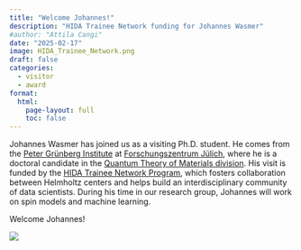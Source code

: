 ```yaml
---
title: "Welcome Johannes!"
description: "HIDA Trainee Network funding for Johannes Wasmer"
#author: "Attila Cangi"
date: "2025-02-17"
image: HIDA_Trainee_Network.png
draft: false
categories:
  - visitor
  - award
format:
  html:
    page-layout: full
    toc: false
---
```


Johannes Wasmer has joined us as a visiting Ph.D. student. He comes from the [Peter Grünberg Institute](https://www.fz-juelich.de/de/pgi){target="_blank"} at [Forschungszentrum Jülich](https://www.fz-juelich.de/en){target="_blank"}, where he is a doctoral candidate in the [Quantum Theory of Materials division](https://www.fz-juelich.de/en/pgi/pgi-1){target="_blank"}. His visit is funded by the [HIDA Trainee Network Program](https://www.helmholtz-hida.de/en/new-horizons/trainee-network/){target="_blank"}, which fosters collaboration between Helmholtz centers and helps build an interdisciplinary community of data scientists. During his time in our research group, Johannes will work on spin models and machine learning.

Welcome Johannes!

![](Johannes_Wasmer.webp)
